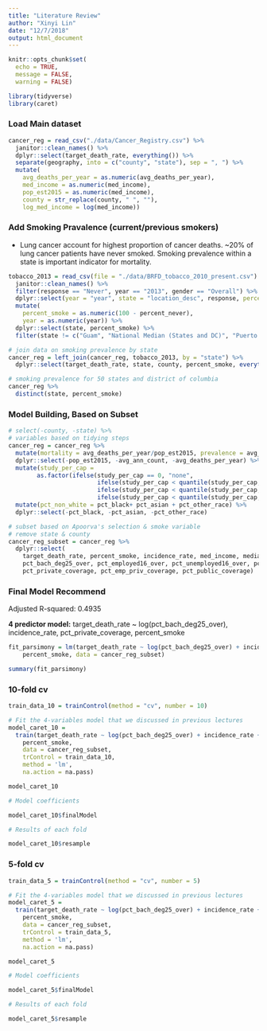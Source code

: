 ```yaml
---
title: "Literature Review"
author: "Xinyi Lin"
date: "12/7/2018"
output: html_document
---
```

```r
knitr::opts_chunk$set(
  echo = TRUE, 
  message = FALSE,
  warning = FALSE)

library(tidyverse)
library(caret)
```

### Load Main dataset

```r
cancer_reg = read_csv("./data/Cancer_Registry.csv") %>%
  janitor::clean_names() %>%
  dplyr::select(target_death_rate, everything()) %>%
  separate(geography, into = c("county", "state"), sep = ", ") %>% 
  mutate(
    avg_deaths_per_year = as.numeric(avg_deaths_per_year),
    med_income = as.numeric(med_income),
    pop_est2015 = as.numeric(med_income),
    county = str_replace(county, " ", ""),
    log_med_income = log(med_income))
```

### Add Smoking Pravalence (current/previous smokers)

* Lung cancer account for highest proportion of cancer deaths. ~20% of lung cancer patients have never smoked. Smoking prevalence within a state is important indicator for mortality. 
```r
tobacco_2013 = read_csv(file = "./data/BRFD_tobacco_2010_present.csv") %>% 
  janitor::clean_names() %>% 
  filter(response == "Never", year == "2013", gender == "Overall") %>% 
  dplyr::select(year = "year", state = "location_desc", response, percent_never = "data_value") %>%
  mutate(
    percent_smoke = as.numeric(100 - percent_never),
    year = as.numeric(year)) %>% 
  dplyr::select(state, percent_smoke) %>% 
  filter(state != c("Guam", "National Median (States and DC)", "Puerto Rico"))

# join data on smoking prevalence by state
cancer_reg = left_join(cancer_reg, tobacco_2013, by = "state") %>% 
  dplyr::select(target_death_rate, state, county, percent_smoke, everything())

# smoking prevalence for 50 states and district of columbia
cancer_reg %>% 
  distinct(state, percent_smoke)
```

### Model Building, Based on Subset

```r
# select(-county, -state) %>%
# variables based on tidying steps
cancer_reg = cancer_reg %>% 
  mutate(mortality = avg_deaths_per_year/pop_est2015, prevalence = avg_ann_count/pop_est2015) %>%
  dplyr::select(-pop_est2015, -avg_ann_count, -avg_deaths_per_year) %>%
  mutate(study_per_cap =  
        as.factor(ifelse(study_per_cap == 0, "none", 
                         ifelse(study_per_cap < quantile(study_per_cap, .25), "low",
                         ifelse(study_per_cap < quantile(study_per_cap, .5), "medium" ,
                         ifelse(study_per_cap < quantile(study_per_cap, .75), "high", "very high")))))) %>%
  mutate(pct_non_white = pct_black+ pct_asian + pct_other_race) %>%
  dplyr::select(-pct_black, -pct_asian, -pct_other_race)

# subset based on Apoorva's selection & smoke variable
# remove state & county
cancer_reg_subset = cancer_reg %>%
  dplyr::select(
    target_death_rate, percent_smoke, incidence_rate, med_income, median_age_male, median_age_female, pct_hs18_24,
    pct_bach_deg25_over, pct_employed16_over, pct_unemployed16_over, pct_public_coverage_alone, birth_rate, mortality, prevalence,
    pct_private_coverage, pct_emp_priv_coverage, pct_public_coverage)
```

### Final Model Recommend

Adjusted R-squared:  0.4935

**4 predictor model:** target_death_rate ~ log(pct_bach_deg25_over), incidence_rate, pct_private_coverage, percent_smoke

```r
fit_parsimony = lm(target_death_rate ~ log(pct_bach_deg25_over) + incidence_rate + pct_private_coverage + 
    percent_smoke, data = cancer_reg_subset)

summary(fit_parsimony)
```

### 10-fold cv

```r
train_data_10 = trainControl(method = "cv", number = 10)

# Fit the 4-variables model that we discussed in previous lectures
model_caret_10 = 
  train(target_death_rate ~ log(pct_bach_deg25_over) + incidence_rate + pct_private_coverage + 
    percent_smoke, 
    data = cancer_reg_subset,
    trControl = train_data_10,
    method = 'lm',
    na.action = na.pass)

model_caret_10
```

```r
# Model coefficients

model_caret_10$finalModel

# Results of each fold

model_caret_10$resample
```

### 5-fold cv

```r
train_data_5 = trainControl(method = "cv", number = 5)

# Fit the 4-variables model that we discussed in previous lectures
model_caret_5 = 
  train(target_death_rate ~ log(pct_bach_deg25_over) + incidence_rate + pct_private_coverage + 
    percent_smoke, 
    data = cancer_reg_subset,
    trControl = train_data_5,
    method = 'lm',
    na.action = na.pass)

model_caret_5
```

```r
# Model coefficients

model_caret_5$finalModel

# Results of each fold

model_caret_5$resample
```
